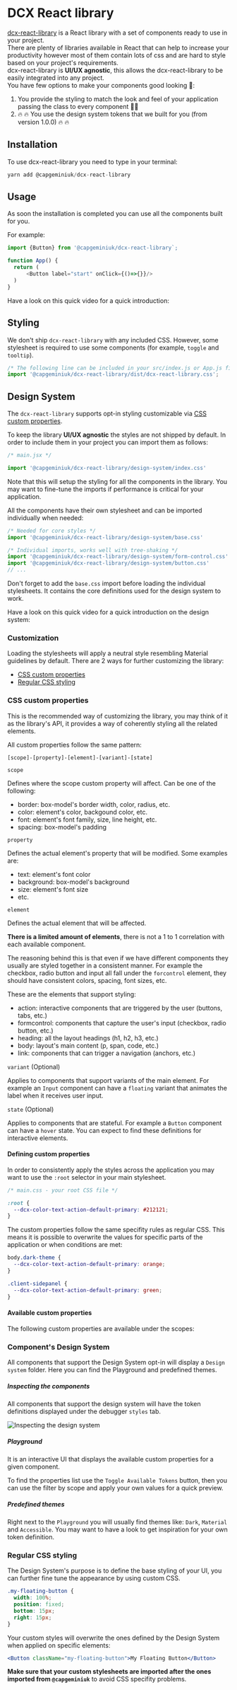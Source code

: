 
<Meta title="DCXLibrary/Introduction" />

# DCX React library

[dcx-react-library](https://github.com/capgemini/dcx-react-library) is a React library with a set of components ready to use in your project.  
There are plenty of libraries available in React that can help to increase your productivity however most of them contain lots of css and are hard to style based on your project's requirements.  
dcx-react-library is **UI/UX agnostic**, this allows the dcx-react-library to be easily integrated into any project.  
You have few options to make your components good looking 💄:
1. You provide the styling to match the look and feel of your application passing the class to every component 👷‍♀️
2. 🔥 🔥 You use the design system tokens that we built for you (from version 1.0.0) 🔥 🔥

## Installation

To use dcx-react-library you need to type in your terminal:

```js
yarn add @capgeminiuk/dcx-react-library
```

## Usage

As soon the installation is completed you can use all the components built for you.

For example:

```js
import {Button} from '@capgeminiuk/dcx-react-library`;

function App() {
  return (
      <Button label="start" onClick={()=>{}}/>
  )
}
```

Have a look on this quick video for a quick introduction:
<YouTube youTubeId="kVjvOPd_rW4" />

## Styling

We don't ship `dcx-react-library` with any included CSS. However, some stylesheet is required to use some components (for example, `toggle` and `tooltip`).

```js
/* The following line can be included in your src/index.js or App.js file */
import '@capgeminiuk/dcx-react-library/dist/dcx-react-library.css';
```

## Design System

The `dcx-react-library` supports opt-in styling customizable via [CSS custom properties](https://developer.mozilla.org/en-US/docs/Web/CSS/Using_CSS_custom_properties).

To keep the library **UI/UX agnostic** the styles are not shipped by default. In order to include them in your project you can import them as follows:

```jsx
/* main.jsx */

import '@capgeminiuk/dcx-react-library/design-system/index.css'
```

Note that this will setup the styling for all the components in the library. You may want to fine-tune the imports if performance is critical for your application.

All the components have their own stylesheet and can be imported individually when needed:

```jsx
/* Needed for core styles */
import '@capgeminiuk/dcx-react-library/design-system/base.css'

/* Individual imports, works well with tree-shaking */
import '@capgeminiuk/dcx-react-library/design-system/form-control.css'
import '@capgeminiuk/dcx-react-library/design-system/button.css'
// ...
```

Don't forget to add the `base.css` import before loading the individual stylesheets. It contains the core definitions used for the design system to work.

Have a look on this quick video for a quick introduction on the design system:
<YouTube youTubeId="KjYL9fzxdxw" />


### Customization

Loading the stylesheets will apply a neutral style resembling Material guidelines by default. There are 2 ways for further customizing the library:

* [CSS custom properties](#css-custom-properties)
* [Regular CSS styling](#regular-css-styling)

### CSS custom properties

This is the recommended way of customizing the library, you may think of it as the library's API, it provides a way of coherently styling all the related elements.

All custom properties follow the same pattern:

```
[scope]-[property]-[element]-[variant]-[state]
```

`scope`

Defines where the scope custom property will affect. Can be one of the following:

* border: box-model's border width, color, radius, etc.
* color: element's color, backgound color, etc.
* font: element's font family, size, line height, etc.
* spacing: box-model's padding

`property`

Defines the actual element's property that will be modified. Some examples are:

* text: element's font color
* background: box-model's background
* size: element's font size
* etc.

`element`

Defines the actual element that will be affected.

**There is a limited amount of elements**, there is not a 1 to 1 correlation with each available component.

The reasoning behind this is that even if we have different components they usually are styled together in a consistent manner. For example the checkbox, radio button and input all fall under the `forcontrol` element, they should have consistent colors, spacing, font sizes, etc.

These are the elements that support styling:

* action: interactive components that are triggered by the user (buttons, tabs, etc.)
* formcontrol: components that capture the user's input (checkbox, radio button, etc.)
* heading: all the layout headings (h1, h2, h3, etc.)
* body: layout's main content (p, span, code, etc.)
* link: components that can trigger a navigation (anchors, etc.)

`variant` (Optional)

Applies to components that support variants of the main element. For example an `Input` component can have a `floating` variant that animates the label when it receives user input.

`state` (Optional)

Applies to components that are stateful. For example a `Button` component can have a `hover` state. You can expect to find these definitions for interactive elements.

#### Defining custom properties

In order to consistently apply the styles across the application you may want to use the `:root` selector in your main stylesheet.

```css
/* main.css - your root CSS file */

:root {
  --dcx-color-text-action-default-primary: #212121;
}
```

The custom properties follow the same specifity rules as regular CSS. This means it is possible to overwrite the values for specific parts of the application or when conditions are met:

```css
body.dark-theme {
  --dcx-color-text-action-default-primary: orange;
}

.client-sidepanel {
  --dcx-color-text-action-default-primary: green;
}
```

#### Available custom properties

The following custom properties are available under the scopes:

<TokensList />

### Component's Design System

All components that support the Design System opt-in will display a `Design system` folder. Here you can find the Playground and predefined themes.

##### Inspecting the components

All components that support the design system will have the token definitions displayed under the debugger `styles` tab.

![Inspecting the design system](/design-system-inspect.png)

##### Playground

It is an interactive UI that displays the available custom properties for a given component.

To find the properties list use the `Toggle Available Tokens` button, then you can use the filter by scope and apply your own values for a quick preview.

##### Predefined themes

Right next to the `Playground` you will usually find themes like: `Dark`, `Material` and `Accessible`. You may want to have a look to get inspiration for your own token definition.

### Regular CSS styling

The Design System's purpose is to define the base styling of your UI, you can further fine tune the appearance by using custom CSS.

```css
.my-floating-button {
  width: 100%;
  position: fixed;
  bottom: 15px;
  right: 15px;
}
```

Your custom styles will overwrite the ones defined by the Design System when applied on specific elements:

```jsx
<Button className="my-floating-button">My Floating Button</Button>
```

**Make sure that your custom stylesheets are imported after the ones imported from `@capgeminiuk`** to avoid CSS specifity problems.
